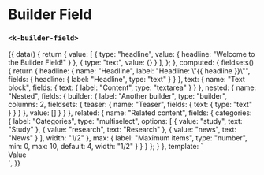

<Meta
  title="UI | Form / Field / Builder Field"
  component={BuilderField}
  decorators={[Padding]}
/>

# Builder Field
### `<k-builder-field>`

<Preview>
  <Story name="Simple">
    {{
      data() {
        return {
          value: [
            {
              type: "headline",
              value: {
                headline: "Welcome to the Builder Field!"
              }
            },
            {
              type: "text",
              value: {}
            }
          ],
        };
      },
      computed: {
        fieldsets() {
          return {
            headline: {
              name: "Headline",
              label: "Headline: \"{{ headline }}\"",
              fields: {
                headline: {
                  label: "Headline",
                  type: "text"
                }
              }
            },
            text: {
              name: "Text block",
              fields: {
                text: {
                  label: "Content",
                  type: "textarea"
                }
              }
            },
            nested: {
              name: "Nested",
              fields: {
                builder: {
                  label: "Another builder",
                  type: "builder",
                  columns: 2,
                  fieldsets: {
                    teaser: {
                      name: "Teaser",
                      fields: {
                        text: {
                          type: "text"
                        }
                      }
                    }
                  },
                  value: []
                }
              }
            },
            related: {
              name: "Related content",
              fields: {
                categories: {
                  label: "Categories",
                  type: "multiselect",
                  options: [
                    { value: "study", text: "Study" },
                    { value: "research", text: "Research" },
                    { value: "news", text: "News" }
                  ],
                  width: "1/2"
                },
                max: {
                  label: "Maximum items",
                  type: "number",
                  min: 0,
                  max: 10,
                  default: 4,
                  width: "1/2"
                }
              }
            }
          };
        }
      },
      template: `
        <div>
          <k-builder-field
            :fieldsets="fieldsets"
            :value="value"
            label="Builder"
            class="mb-8"
          />
          <k-headline class="mb-3">Value</k-headline>
          <k-code-block :code="value" />
        </div>
      `,
    }}
  </Story>
</Preview>

<Props of={BuilderField} />

